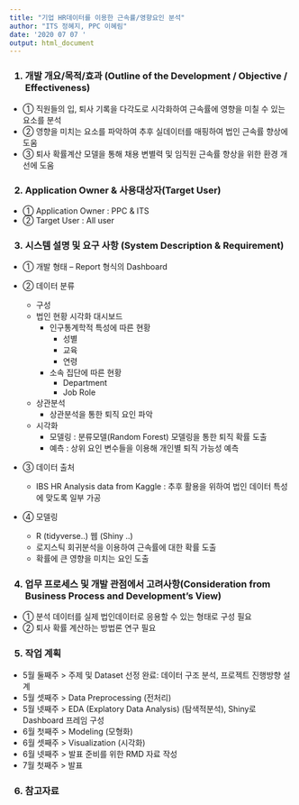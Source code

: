 ---
title: "기업 HR데이터를 이용한 근속률/영향요인 분석"
author: "ITS 정혜지, PPC 이혜림"
date: '2020 07 07 '
output: html_document
---
 
<h3> 1.	개발 개요/목적/효과 (Outline of the Development / Objective / Effectiveness) </h3>
* ①	직원들의 입, 퇴사 기록을 다각도로 시각화하여 근속률에 영향을 미칠 수 있는 요소를 분석 
* ②	영향을 미치는 요소를 파악하여 추후 실데이터를 매핑하여 법인 근속률 향상에 도움  
* ③	퇴사 확률계산 모델을 통해 채용 변별력 및 임직원 근속률 향상을 위한 환경 개선에 도움 
  
<h3> 2.	Application Owner & 사용대상자(Target User) </h3>
* ①	Application Owner : PPC & ITS  
* ②	Target User : All user 

<h3> 3.	시스템 설명 및 요구 사항 (System Description & Requirement) </h3>
* ①	개발 형태 – Report 형식의 Dashboard 
* ②	데이터 분류 


  + 구성
  * 법인 현황 시각화 대시보드
      - 인구통계학적 특성에 따른 현황
         -  성별
         -  교육
         -  연령
      - 소속 집단에 따른 현황 
         -  Department
         -  Job Role
  
      
  + 상관분석
      - 상관분석을 통한 퇴직 요인 파악

  + 시각화
      - 모델링 : 분류모델(Random Forest) 모델링을 통한 퇴직 확률 도출 
      - 예측   : 상위 요인 변수들을 이용해 개인별 퇴직 가능성 예측


* ③	데이터 출처

  * IBS HR Analysis data from Kaggle : 추후 활용을 위하여 법인 데이터 특성에 맞도록 일부 가공

* ④	모델링

  +  R (tidyverse..) 웹 (Shiny ..)
   * 로지스틱 회귀분석을 이용하여 근속률에 대한 확률 도출
   * 확률에 큰 영향을 미치는 요인 도출



<h3> 4.	업무 프로세스 및 개발 관점에서 고려사항(Consideration from Business Process and Development’s View) </h3>

* ①	분석 데이터를 실제 법인데이터로 응용할 수 있는 형태로 구성 필요
* ②	퇴사 확률 계산하는 방법론 연구 필요


<h3> 5.  작업 계획 </h3>

 - 5월 둘째주 > 주제 및 Dataset 선정 완료: 데이터 구조 분석, 프로젝트 진행방향 설계
 - 5월 셋째주 > Data Preprocessing (전처리)
 - 5월 넷째주 > EDA (Explatory Data Analysis) (탐색적분석),
                Shiny로 Dashboard 프레임 구성 
 - 6월 첫째주 > Modeling (모형화)
 - 6월 셋째주 > Visualization (시각화)
 - 6월 넷째주 > 발표 준비를 위한 RMD 자료 작성
 - 7월 첫째주 > 발표

<h3> 6.  참고자료 </h3>